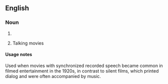 ==English==

===Noun===
{{head|en|noun plural form}}

# {{plural of|talkie|lang=en}}
# {{lb|en|dated}} Talking movies

====Usage notes====
Used when movies with synchronized recorded speech became common in filmed entertainment in the 1920s, in contrast to silent films, which printed dialog and were often accompanied by music.